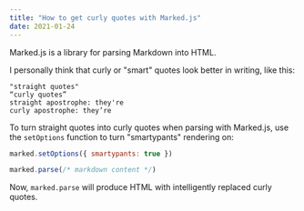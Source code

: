 ```yaml
---
title: "How to get curly quotes with Marked.js"
date: 2021-01-24
---
```

Marked.js is a library for parsing Markdown into HTML.

I personally think that curly or "smart" quotes look better in writing, like this:

```text
"straight quotes"
“curly quotes”
straight apostrophe: they're
curly apostrophe: they’re
```

To turn straight quotes into curly quotes when parsing with Marked.js, use the `setOptions` function to turn "smartypants" rendering on:

```javascript
marked.setOptions({ smartypants: true })

marked.parse(/* markdown content */)
```

Now, `marked.parse` will produce HTML with intelligently replaced curly quotes.